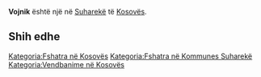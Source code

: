 {{Fshat në 
 | Emri                = Vojnik
 | EmriAlt                = 
 | NAME_SHORT_FORM=      
 | NAME_GENERIC=      
 | NAME_SORT_NAME_RO=      VOJNIK
 | FULL_NAME_RO = Vojnik
 | FULL_NAME_ND_RO=Vojnik
 | SORT_NAME_RG=VOJNIK
 | FULL_NAME_RG=Vojnik
 | FULL_NAME_ND_RG=Vojnik
 | SRP_NAME_SHORT_FORM=      
 | SRP_NAME_GENERIC=      
 | SRP_NAME_SORT_NAME_RO=      
 | SRP_FULL_NAME_RO = 
 | SRP_FULL_NAME_ND_RO=
 | SRP_SORT_NAME_RG=
 | SRP_FULL_NAME_RG=
 | SRP_FULL_NAME_ND_RG=
 | Emri (Rasa dhanore) = 
 | Figura              = 
 | Shteti              = Kosovo
 | Komuna              = Suharekë
 | Kodi postar         = 
 | Sipërfaqja          = 

 | Popullsia           = 

 | Regj. i popullsisë  = 
 | Dend. e popullsisë  = 
 | Faqja zyrtare       = 
 <!--- Koordinatat ----> 
 | Gjerësia            = 42.708611
 | Gjatësia            = 20.663333
 | Lartësia            = 
}}
'''Vojnik''' është një [[]] në [[Suharekë]] të [[Kosovës]].

<!-- == Gjeografia == -->
<!-- == Historia == -->
<!-- == Demografia == -->
== Shih edhe ==
{{Komuna Suharekë}}
{{Kosovo-Administrata-Cung}}

[[Kategoria:Fshatra në Kosovës]]
[[Kategoria:Fshatra në Kommunes Suharekë]]
[[Kategoria:Vendbanime në Kosovës]]